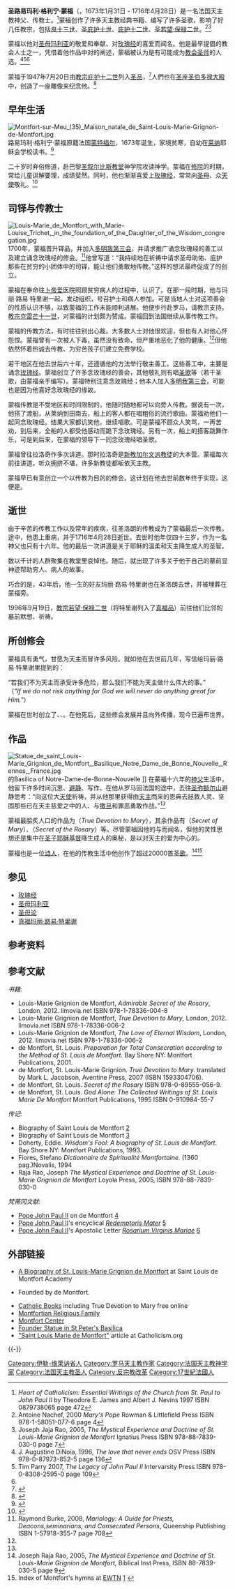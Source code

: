 {{Infobox saint
|name= 圣路易·蒙福
|birth_date= {{birth date|df=yes|1673|1|31}}
|death_date= {{death date and age|df=yes|1716|4|28|1673|1|31}}
|feast_day= 4月28日
|venerated_in= [[罗马天主教|罗马天主教]]
|image=Louis de Montfort.jpg
|imagesize=200px
|caption=圣路易玛利·格利宁·蒙福
|birth_place= [[默河畔蒙特福尔_(伊勒-维莱讷省)|默河畔蒙特福尔]], [[法国|法国]]
|death_place= [[塞夫勒河畔圣洛朗|塞夫勒河畔圣洛朗]]
|titles=作家、[[司铎|司铎]]、[[精修圣人|精修圣人]]
|beatified_date= 1888年
|beatified_place=
|beatified_by=[[良十三世|教宗良十三世]]
|canonized_date= 1947年
|canonized_place=
|canonized_by=[[庇护十二世|教宗庇护十二世]]
|attributes=
|patronage=
|major_shrine=
|suppressed_date=
|issues=
}}
{{Christian mysticism |expanded=17th/18th}}

'''圣路易玛利·格利宁·蒙福'''（{{lang-fr|'''Louis-Marie Grignion de Montfort'''}}，1673年1月31日 - 1716年4月28日）是一名法国天主教神父、传教士。<ref name=Heart_p472>''Heart of Catholicism: Essential Writings of the Church from St. Paul to John Paul II'' by Theodore E. James and Albert J. Nevins  1997 ISBN 0879738065 page 472</ref>蒙福创作了许多天主教经典书籍、编写了许多圣歌，影响了好几任教宗，包括[[良十三世|良十三世]]、[[庇护十世|圣庇护十世]]、[[庇护十二世|庇护十二世]]、[[若望·保禄二世|圣若望·保禄二世]]。<ref>Antoine Nachef, 2000 ''Mary's Pope'' Rowman & Littlefield Press ISBN 978-1-58051-077-6 page 4</ref><ref>Joseph Jaja Rao, 2005, ''The Mystical Experience and Doctrine of St. Louis-Marie Grignion de Montfort'' Ignatius Press ISBN 978-88-7839-030-0 page 7</ref>

蒙福以他对[[圣母玛利亚|圣母玛利亚]]的敬爱和奉献、对[[玫瑰经|玫瑰经]]的喜爱而闻名。他是最早提倡{{link-en|敬礼万福童贞圣母|Veneration of Mary in Roman Catholicism}}的教会人士之一，凭借着他作品中对{{link-en|圣母论|Roman Catholic Mariology}}的阐述，蒙福被认为是有可能成为[[教会圣师|教会圣师]]的人选。<ref>J. Augustine DiNoia, 1996, ''The love that never ends'' OSV Press ISBN 978-0-87973-852-5 page 136</ref><ref>Tim Parry 2007, ''The Legacy of John Paul II'' Intervarsity Press ISBN 978-0-8308-2595-0 page 109</ref><ref name=Heart_p472/>

蒙福于1947年7月20日由[[庇护十二世|教宗庇护十二世]]列入[[基督教圣人|圣品]]，<ref name=vatican.va >{{cite web|title=LETTER OF POPE JOHN PAUL II TO MARK TO 50TH ANNIVERSARY OF THE CANONIZATION OF SAINT LOUIS-MARIE GRIGNION DE MONTFORT|url=http://www.vatican.va/holy_father/john_paul_ii/speeches/1997/june/documents/hf_jp-ii_spe_19970621_montfort_en.html|author=[[Pope_John_Paul_II|IOANNES PAULUS PP. II]]|date=21 June 1997|work=[[Holy_See|vatican.va]]|accessdate=2 May 2013|archive-date=2013-11-11|archive-url=https://web.archive.org/web/20131111224132/http://www.vatican.va/holy_father/john_paul_ii/speeches/1997/june/documents/hf_jp-ii_spe_19970621_montfort_en.html|dead-url=no}}</ref>人們也在[[圣座|圣座]][[圣伯多禄大殿|圣伯多禄大殿]]中，创造了一座雕像来纪念他。<ref>{{cite web |url=http://www.saintpetersbasilica.org/Statues/Founders/LouisdeMontfort/Louis%20de%20Montfort.htm |title=St. Louis de Montfort - Founder Statue |website=Saintpetersbasilica.org |accessdate=November 11, 2013 |archive-date=2015-09-24 |archive-url=https://web.archive.org/web/20150924114538/http://www.saintpetersbasilica.org/Statues/Founders/LouisdeMontfort/Louis%20de%20Montfort.htm |dead-url=no }}</ref>

== 早年生活 ==
[[File:Montfort-sur-Meu_(35)_Maison_natale_de_Saint-Louis-Marie-Grignon-de-Montfort.jpg|thumb]]
路易玛利·格利宁·蒙福原籍法国[[默河畔蒙特福尔_(伊勒-维莱讷省)|蒙特福尔]]，1673年诞生，家境贫寒，自幼在[[雷恩_(伊勒-维莱讷省)|莱纳]]耶稣会学校读书。<ref name=poulain>{{Cite web |url=http://www.newadvent.org/cathen/09384a.htm |title=Poulain, Augustin. "St. Louis-Marie Grignion de Montfort." The Catholic Encyclopedia. Vol. 9. New York: Robert Appleton Company, 1910. 21 Feb. 2013 |accessdate=2014-05-11 |archive-date=2014-07-03 |archive-url=https://web.archive.org/web/20140703171518/http://newadvent.org/cathen/09384a.htm |dead-url=no }}</ref>

二十岁时弃俗修道，赴巴黎[[圣叙尔比斯教堂|圣叙尔比斯教堂]]神学院攻读神学。蒙福在[[修道院|修院]]的时期，常给儿童讲解要理，成绩斐然。同时，他也渐渐喜爱上[[玫瑰经|玫瑰经]]，常常向[[圣母|圣母]]、众[[天使|天使]]敬礼。<ref name=angels>{{Cite web |url=http://www.ewtn.com/library/Montfort/Handbook/Angels.htm |title=''Jesus Living in Mary: Handbook of the Spirituality of St. Louis de Montfort'', Montfort Publications, Litchfield, CT, 1994 |accessdate=2014-05-11 |archive-date=2014-05-12 |archive-url=https://web.archive.org/web/20140512223319/http://www.ewtn.com/library/Montfort/Handbook/Angels.htm |dead-url=no }}</ref>

== 司铎与传教士 ==
[[File:Louis-Marie_de_Montfort_with_Marie-Louise_Trichet,_in_the_foundation_of_the_Daughter_of_the_Wisdom_congregation.jpg|thumb]]
1700年，蒙福晋升铎品，并加入[[道明会|多明我第三会]]，并请求推广诵念玫瑰经的善工以及建立诵念玫瑰经的修会。<ref>Raymond Burke, 2008, ''Mariology: A Guide for Priests, Deacons,seminarians, and Consecrated Persons'', Queenship Publishing ISBN 1-57918-355-7 page 708</ref>他曾写道：“我持续地在祈祷中请求圣母助佑、庇护那些在贫穷的小团体中的司铎，能让他们勇敢地传教。”这样的想法最终促成了{{link-en|玛利亚修会|Company of Mary}}的创立。

蒙福在奉命往[[普瓦捷|卜帝爱]]医院照顾贫穷病人的过程中，认识了{{link-en|真福玛丽·路易·特里谢|Marie Louise Trichet}}。在那一段时期，他与玛丽·路易·特里谢一起，发动组织{{link-en|上智之座修女会|Daughters of Wisdom}}，号召护士和病人参加。可是当地人士对这项善会的性质认识不够，以致蒙福的工作未能顺利进展。他便步行赴罗马，请教宗支持。[[克雷芒十一世|教宗克雷芒十一世]]，对蒙福的计划颇为赞成。蒙福回到法国继续从事传教工作。

蒙福的传教方法，有时往往别出心裁。大多数人士对他很欢迎，但也有人对他心怀怨恨。蒙福曾有一次被人下毒，虽然没有致命，但严重地恶化了他的健康。<ref name=poulain/>但他依然怀着热诚去传教、为穷苦孩子们建立免费学校。

若干地区在他去世后六十年，还遵循他的方法举行敬主善工。这些善工中，主要是诵念[[玫瑰经|玫瑰经]]。蒙福创立了许多念玫瑰经的善会，其他敬礼则有唱[[赞美诗|圣歌]]等（若干圣歌，由蒙福亲手编写）。蒙福特别注意念玫瑰经；他本人加入[[道明会|多明我第三会]]，可能也是因为他喜好念玫瑰经的缘故。

蒙福传教是不受地区和时间限制的，他随时随地都可以向旁人传教。据说有一次，他搭了渡船，从莱纳到田南去，船上的客人都在唱粗俗的流行歌曲。蒙福劝他们一起同念玫瑰经。结果大家都讥笑他，继续唱歌。可是蒙福不顾众人笑骂，一再苦劝，到后来，全船的人都受他感动而跪下念玫瑰经。另有一次，船上的搭客跳舞作乐，可是到后来，在蒙福的领导下一同念玫瑰经唱圣歌。

蒙福曾往拉洛奇作多次讲道。那时拉洛奇是[[新教|新教]][[加尔文主义|加尔文派教徒]]的大本营。蒙福每次前往讲道，听众拥挤不堪，许多新教徒都皈依天主教。

蒙福早已有意创立一个以传教为目的的修会。这计划在他去世前数年终于实现，这便是{{link-en|玛利亚修会|Company of Mary}}。

== 逝世 ==
由于辛苦的传教工作以及常年的疾病，往圣洛朗的传教成为了蒙福最后一次传教。途中，他患上重病，并于1716年4月28日逝世。去世时他年仅四十三岁，作为一名神父也只有十六年。他的最后一次讲道是关于耶稣的温柔和天主降生成人的圣智。

数以千计的人群聚集在教堂里哀悼他。随后，就出现了许多关于他于自己的墓前显神迹帮助穷人、病人的故事。

巧合的是，43年后，他一生的好友玛丽·路易·特里谢也在圣洛朗去世，并被埋葬在蒙福旁。

1996年9月19日，[[若望·保禄二世|教宗若望·保禄二世]]（将特里谢列入了[[真福品|真福品]]）前往他们比邻的墓前默想、祈祷。

== 所创修会 ==
蒙福具有勇气，甘愿为天主而冒许多风险。就如他在去世前几年，写信给玛丽·路易·特里谢里提到的：

“若我们不为天主而承受许多危险，那么我们不能为天主做什么伟大的事。”<br />
（''"If we do not risk anything for God we will never do anything great for Him."''）

蒙福在世时创立了{{link-en|玛利亚修会|Company of Mary}}、{{link-en|上智之座修女会|Daughters of Wisdom}}、{{link-en|圣加俾额尔兄弟会|Brothers of Christian Instruction of St Gabriel}}。在他死后，这些修会发展并且向外传播，现今已遍布世界。

== 作品 ==
[[File:Statue_de_saint_Louis-Marie_Grignion_de_Montfort,_Basilique_Notre_Dame_de_Bonne_Nouvelle,_Rennes,_France.jpg|thumb]]的Basilica of Notre-Dame-de-Bonne-Nouvelle ]]
在蒙福十六年的[[神父|神父]]生活中，他留下许多时间沉思、[[避静|避静]]、写作。在他从罗马回法国的途中，去往[[圣米歇尔山|圣弥额尔山]]避静思考：“向这位大[[天使|天使]]祈祷，并从他那里获得由[[天主|天主]]而来的恩典去拯救人灵、坚固那些已在天主慈爱之中的人、与[[撒旦|撒旦]]和罪恶勇敢作战。”<ref name=angels/>

蒙福最脍炙人口的作品为{{link-en|孝爱真谛|True Devotion to Mary|《孝爱真谛》}}（''True Devotion to Mary''），其余作品有{{link-en|天主之母的奥秘|Secret of Mary|《天主之母的奥秘》}}（''Secret of Mary''）、{{link-en|玫瑰经的奥秘|Secret of the Rosary|《玫瑰经的奥秘》}}（''Secret of the Rosary''）等。尽管蒙福因他的{{link-en|圣母论|Roman Catholic Mariology}}与{{link-en|敬礼万福童贞圣母|Veneration of Mary in Roman Catholicism}}而闻名，但他的灵性思想还是集中在[[圣子|圣子]][[耶稣|耶稣]][[基督|基督]]降生成人的奥秘，是以对天主的爱为中心的。

蒙福也是一位[[诗人|诗人]]，在他的传教生活中他创作了超过20000首[[赞美诗|圣歌]]。<ref>Joseph Raja Rao, 2005, ''The Mystical Experience and Doctrine of St. Louis-Marie Grignion de Montfort'', Biblical Inst Press, ISBN 88-7839-030-5 page 9</ref><ref>Index of Montfort's hymns at [[EWTN|EWTN]] [http://www.ewtn.com/library/indexes/montfort.htm] {{Wayback|url=http://www.ewtn.com/library/indexes/montfort.htm |date=20140512231133 }}</ref>

== 参见 ==
* [[玫瑰经|玫瑰经]]
* [[圣母玛利亚|圣母玛利亚]]
* [[圣母论|圣母论]]
* [[真福玛丽·路易·特里谢|真福玛丽·路易·特里谢]]

== 参考资料 ==
{{Reflist}}

== 参考文献 ==
;''书籍'':
* Louis-Marie Grignion de Montfort, ''Admirable Secret of the Rosary'', London, 2012. limovia.net ISBN 978-1-78336-004-8
* Louis-Marie Grignion de Montfort, ''True Devotion to Mary'', London, 2012. limovia.net ISBN 978-1-78336-006-2
* Louis-Marie Grignion de Montfort, ''The Love of Eternal Wisdom'', London, 2012. limovia.net ISBN 978-1-78336-006-2
* de Montfort, St. Louis. ''Preparation for Total Consecration according to the Method of St. Louis de Montfort.'' Bay Shore NY: Montfort Publications, 2001.
* de Montfort, St. Louis-Marie Grignion. ''True Devotion to Mary.'' translated by Mark L. Jacobson, Aventine Press, 2007 (ISBN 1593304706).
* de Montfort, St. Louis. ''Secret of the Rosary'' ISBN 978-0-89555-056-9.
* de Montfort, St. Louis. ''God Alone: The Collected Writings of St. Louis Marie De Montfort'' Montfort Publications, 1995 ISBN 0-910984-55-7

;''传记'':
* Biography of Saint Louis de Montfort [https://web.archive.org/web/20091124094207/http://ebisreligiousicons.com/montfort/bgraphy.html]
* Biography of Saint Louis de Montfort [https://web.archive.org/web/20080109234734/http://www.montfort.org/English/LifeLM.htm]
* Doherty, Eddie. ''Wisdom's Fool: A biography of St. Louis de Montfort.'' Bay Shore NY: Montfort Publications, 1993.
* Fiores, Stefano  ''Dictionnaire de Spiritualité Montfortaine.'' (1360 pag.)Novalis, 1994
* Raja Rao, Joseph  ''The Mystical Experience and Doctrine of St. Louis-Marie Grignion de Montfort'' Loyola Press, 2005, ISBN 978-88-7839-030-0

;''梵蒂冈文献'':
* [[Pope_John_Paul_II|Pope John Paul II]] on de Montfort [https://web.archive.org/web/20081202070615/http://www.catholicregister.org/content/view/1402/857/]
* [[Pope_John_Paul_II|Pope John Paul II]]'s encyclical ''[[Redemptoris_Mater|Redemptoris Mater]]'' [http://www.vatican.va/holy_father/john_paul_ii/encyclicals/documents/hf_jp-ii_enc_25031987_redemptoris-mater_en.html]{{Wayback|url=http://www.vatican.va/holy_father/john_paul_ii/encyclicals/documents/hf_jp-ii_enc_25031987_redemptoris-mater_en.html |date=20130924021815 }}
* [[Pope_John_Paul_II|Pope John Paul II]]'s Apostolic Letter ''[[Rosarium_Virginis_Mariae|Rosarium Virginis Mariae]]'' [http://www.vatican.va/holy_father/john_paul_ii/apost_letters/documents/hf_jp-ii_apl_20021016_rosarium-virginis-mariae_en.html]{{Wayback|url=http://www.vatican.va/holy_father/john_paul_ii/apost_letters/documents/hf_jp-ii_apl_20021016_rosarium-virginis-mariae_en.html |date=20101007105817 }}

== 外部链接 ==
*[http://montfort.edu.ph/index.php?option=com_content&view=article&id=108&Itemid=132 A Biography of St. Louis-Marie Grignion de Montfort]{{dead link|date=2017年12月 |bot=InternetArchiveBot |fix-attempted=yes }} at Saint Louis de Montfort Academy
*{{CathEncy|wstitle=Missionaries of the Company of Mary}} Founded by de Montfort.
*[http://www.legionofmarytidewater.com/aids.htm Catholic Books]{{Wayback|url=http://www.legionofmarytidewater.com/aids.htm |date=20150223085512 }} including True Devotion to Mary free online
*[http://www.montfort.org Montfortian Religious Family]{{Wayback|url=http://www.montfort.org/ |date=20140517183046 }}
*[http://www.montfortcentre.org Montfort Center]{{Wayback|url=http://www.montfortcentre.org/ |date=20190305145356 }}
*[http://www.saintpetersbasilica.org/Statues/Founders/LouisdeMontfort/Louis%20de%20Montfort.htm Founder Statue in St Peter's Basilica]{{Wayback|url=http://www.saintpetersbasilica.org/Statues/Founders/LouisdeMontfort/Louis%20de%20Montfort.htm |date=20150924114538 }}
*[http://catholicism.org/louis-de-montfort.html "Saint Louis Marie de Montfort"]{{Wayback|url=http://catholicism.org/louis-de-montfort.html |date=20110528125110 }} article at Catholicism.org

{{-}}
{{天主教}}
{{天主教会史}}

[[Category:伊勒-维莱讷省人|Category:伊勒-维莱讷省人]]
[[Category:罗马天主教作家|Category:罗马天主教作家]]
[[Category:法国天主教神学家|Category:法国天主教神学家]]
[[Category:法国天主教圣人|Category:法国天主教圣人]]
[[Category:反宗教改革|Category:反宗教改革]]
[[Category:17世紀法國人|Category:17世紀法國人]]